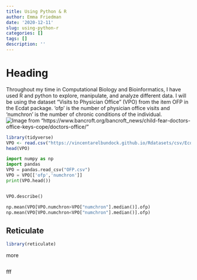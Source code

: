 ```yaml
---
title: Using Python & R
author: Emma Friedman
date: '2020-12-11'
slug: using-python-r
categories: []
tags: []
description: ''
---
```


# Heading
Throughout my time in Computational Biology and Bioinformatics, I have used R and python to explore, manipulate, and analyze different data. I will be using the dataset "Visits to Physician Office" (VPO) from the item OFP in the Ecdat package. 'ofp' is the number of physician office visits and 'numchron' is the number of chronic conditions of the individual. 
![Image from "https://www.bancroft.org/bancroft_news/child-fear-doctors-office-keys-cope/doctors-office/"](/post/2020-12-11-using-python-r_files/VPO.jpg)
```R
library(tidyverse)
VPO <- read.csv("https://vincentarelbundock.github.io/Rdatasets/csv/Ecdat/OFP.csv")
head(VPO)
```

```python
import numpy as np
import pandas
VPO = pandas.read_csv("OFP.csv")
VPO = VPO[['ofp','numchron']]
print(VPO.head())


VPO.describe()

np.mean(VPO[VPO.numchron>VPO["numchron"].median()].ofp)
np.mean(VPO[VPO.numchron<VPO["numchron"].median()].ofp)
```


## Reticulate
```R
library(reticulate)

```
more 
```python


```
fff

